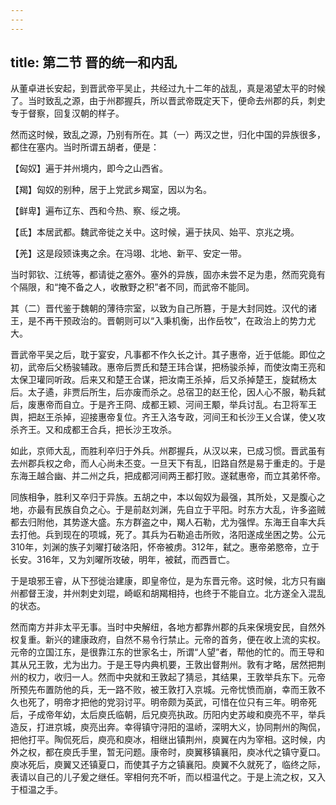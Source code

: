 ```yaml
---
---
---
```

title: 第二节 晋的统一和内乱
---




从董卓进长安起，到晋武帝平吴止，共经过九十二年的战乱，真是渴望太平的时候了。当时致乱之源，由于州郡握兵，所以晋武帝既定天下，便命去州郡的兵，刺史专于督察，回复汉朝的样子。

然而这时候，致乱之源，乃别有所在。其（一）两汉之世，归化中国的异族很多，都住在塞内。当时所谓五胡者，便是：

【匈奴】遍于并州境内，即今之山西省。

【羯】匈奴的别种，居于上党武乡羯室，因以为名。

【鲜卑】遍布辽东、西和今热、察、绥之境。

【氐】本居武都。魏武帝徙之关中。这时候，遍于扶风、始平、京兆之境。

【羌】这是段颎诛夷之余。在冯翊、北地、新平、安定一带。

当时郭钦、江统等，都请徙之塞外。塞外的异族，固亦未尝不足为患，然而究竟有个隔限，和“掩不备之人，收散野之积”者不同，而武帝不能同。

其（二）晋代鉴于魏朝的薄待宗室，以致为自己所篡，于是大封同姓。汉代的诸王，是不再干预政治的。晋朝则可以“入秉机衡，出作岳牧”，在政治上的势力尤大。

晋武帝平吴之后，耽于宴安，凡事都不作久长之计。其子惠帝，近于低能。即位之初，武帝后父杨骏辅政。惠帝后贾氏和楚王玮合谋，把杨骏杀掉，而使汝南王亮和太保卫瓘同听政。后来又和楚王合谋，把汝南王杀掉，后又杀掉楚王，旋弑杨太后。太子遹，非贾后所生，后亦废而杀之。总宿卫的赵王伦，因人心不服，勒兵弑后，废惠帝而自立。于是齐王冏、成都王颖、河间王颙，举兵讨乱。右卫将军王舆，把赵王杀掉，迎接惠帝复位。齐王入洛专政，河间王和长沙王乂合谋，使乂攻杀齐王。又和成都王合兵，把长沙王攻杀。

如此，京师大乱，而胜利卒归于外兵。州郡握兵，从汉以来，已成习惯。晋武虽有去州郡兵权之命，而人心尚未丕变。一旦天下有乱，旧路自然是易于重走的。于是东海王越合幽、并二州之兵，把成都河间两王都打败。遂弑惠帝，而立其弟怀帝。

同族相争，胜利又卒归于异族。五胡之中，本以匈奴为最强，其所处，又是腹心之地，亦最有民族自负之心。于是前赵刘渊，先自立于平阳。时东方大乱，许多盗贼都去归附他，其势遂大盛。东方群盗之中，羯人石勒，尤为强悍。东海王自率大兵去打他。兵到现在的项城，死了。其兵为石勒追击所败，洛阳遂成坐困之势。公元310年，刘渊的族子刘曜打破洛阳，怀帝被虏。312年，弑之。惠帝弟愍帝，立于长安。316年，又为刘曜所攻破，明年，被弑，而西晋亡。

于是琅邪王睿，从下邳徙治建康，即皇帝位，是为东晋元帝。这时候，北方只有幽州都督王浚，并州刺史刘琨，崎岖和胡羯相持，也终于不能自立。北方遂全入混乱的状态。

然而南方并非太平无事。当时中央解纽，各地方都靠州郡的兵来保境安民，自然外权复重。新兴的建康政府，自然不易令行禁止。元帝的首务，便在收上流的实权。元帝的立国江东，是很靠江东的世家名士，所谓“人望”者，帮他的忙的。而王导和其从兄王敦，尤为出力。于是王导内典机要，王敦出督荆州。敦有才略，居然把荆州的权力，收归一人。然而中央就和王敦起了猜忌，其结果，王敦举兵东下。元帝所预先布置防他的兵，无一路不败，被王敦打入京城。元帝忧愤而崩，幸而王敦不久也死了，明帝才把他的党羽讨平。明帝颇为英武，可惜在位只有三年。明帝死后，子成帝年幼，太后庾氏临朝，后兄庾亮执政。历阳内史苏峻和庾亮不平，举兵造反，打进京城，庾亮出奔。幸得镇守浔阳的温峤，深明大义，协同荆州的陶侃，把他打平。陶侃死后，庾亮和庾冰，相继出镇荆州，庾翼在内为宰相。这时候，内外之权，都在庾氏手里，暂无问题。康帝时，庾翼移镇襄阳，庾冰代之镇守夏口。庾冰死后，庾翼又还镇夏口，而使其子方之镇襄阳。庾翼不久就死了，临终之际，表请以自己的儿子爰之继任。宰相何充不听，而以桓温代之。于是上流之权，又入于桓温之手。